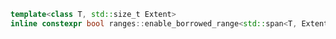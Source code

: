 ```cpp
template<class T, std::size_t Extent>
inline constexpr bool ranges::enable_borrowed_range<std::span<T, Extent>> = true;
```
